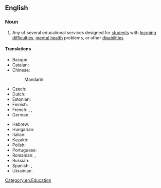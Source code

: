 ==English==

===Noun===
{{wikipedia}}
{{en-noun|-}}

# Any of several educational services designed for [[student]]s with [[learning difficulty|learning difficulties]], [[mental health]] problems, or other [[disability|disabilities]]

====Translations====
{{trans-top|educational services designed for students with learning difficulties}}
* Basque: {{t|eu|hezkuntza berezi}}
* Catalan: {{t+|ca|educació especial|f}}
* Chinese:
*: Mandarin: {{t+|zh|特殊教育|tr=tèshū jiàoyù|sc=Hani}}
* Czech: {{t|cs|speciální pedagogika|f}}
* Dutch: {{t|nl|speciaal onderwijs|n}}
* Estonian: {{t|et|eripedagoogika}}
* Finnish: {{t+|fi|erityisopetus}}
* French: {{t+|fr|transition|f}}, {{t|fr|éducation spécialisée|f}}, {{t|fr|enseignement spécialisé|m}}
* German: {{t|de|Sonderpädagogik|f}}
{{trans-mid}}
* Hebrew: {{t|he|חינוך מיוחד|m|tr=khinúkh m'yukhád}}
* Hungarian: {{t+|hu|gyógypedagógia}}
* Italian: {{t|it|pedagogia speciale|f}}
* Kazakh: {{t|kk|арнайы педагогика|f|sc=Cyrl}}
* Polish: {{t|pl|pedagogika specjalna}}
* Portuguese: {{t|pt|educação especial|f}}
* Romanian: {{t|ro|educație specială|f}}, {{t|ro|învățământ special|n}}
* Russian: {{t|ru|специальная педагогика|f}}
* Spanish: {{t|es|educación especial|f}}, {{t|es|educación diferencial|f}}
* Ukrainian: {{t+|uk|спеціальна школа|f|sc=Cyrl}}
{{trans-bottom}}

[[Category:en:Education]]